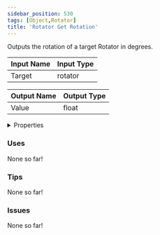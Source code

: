 ```yaml
---
sidebar_position: 530
tags: [Object,Rotator]
title: 'Rotator Get Rotation'
---
```


Outputs the rotation of a target Rotator in degrees.




<EsbSvg />

| Input Name | Input Type |
|-----------|-----------|
| Target | rotator |

| Output Name | Output Type |
|-----------|-----------|
| Value | float |


<details>
  <summary>Properties</summary>
  <div>
    <div>
    <table>
      <thead>
        <tr>
          <th>Is beta required?</th>
          <th>❌</th>
        </tr>
        <tr>
          <th>Is this chip a trolling risk?</th>
          <th>❌</th>
        </tr>
        <tr>
          <th>Is this chip a role assignment risk?</th>
          <th>❌</th>
        </tr>
        <tr>
          <th>Chip UUID</th>
          <th>30fe0829-2f08-4bd2-b4b1-9a41764e5a76</th>
        </tr>
      </thead>
    </table>
    </div>
  </div>
</details>

### Uses

None so far!

### Tips

None so far!

### Issues

None so far!